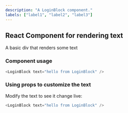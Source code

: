 ```yaml
---
description: "A LoginBlock component."
labels: ["label1", "label2", "label3"]
---
```



## React Component for rendering text

A basic div that renders some text

### Component usage

```js
<LoginBlock text="hello from LoginBlock" />
```

### Using props to customize the text

Modify the text to see it change live:

```js live
<LoginBlock text="hello from LoginBlock" />
```
